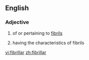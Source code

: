 ==English==

===Adjective===
{{en-adj}}

# {{context|not comparable}} of or pertaining to [[fibril]]s
# having the characteristics of fibrils

[[vi:fibrillar]]
[[zh:fibrillar]]